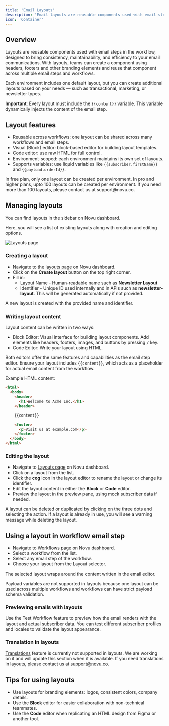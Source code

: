 ```yaml
---
title: 'Email Layouts'
description: 'Email layouts are reusable components used with email steps'
icon: 'Container'
---
```


## Overview

Layouts are reusable components used with email steps in the workflow, designed to bring consistency, maintainability, and efficiency to your email communications. With layouts, teams can create a component using headers, footers and other branding elements and reuse that component across multiple email steps and workflows.

Each environment includes one default layout, but you can create additional layouts based on your needs — such as transactional, marketing, or newsletter types.

**Important**: Every layout must include the `{{content}}` variable. This variable dynamically injects the content of the email step.

## Layout features

- Reusable across workflows: one layout can be shared across many workflows and email steps.
- Visual (Block) editor: block-based editor for building layout templates.
- Code editor: use raw HTML for full control.
- Environment-scoped: each environment maintains its own set of layouts.
- Supports variables: use liquid variables like `{{subscriber.firstName}}` and `{{payload.orderId}}`.

<Callout type="info">
  In free plan, only one layout can be created per environment. In pro and higher plans, upto 100 layouts can be created per environment. If you need more than 100 layouts, please contact us at support@novu.co.
</Callout>

## Managing layouts

You can find layouts in the sidebar on Novu dashboard.

Here, you will see a list of existing layouts along with creation and editing options.

![Layouts page](/images/platform/workflow/layouts/layouts-page.gif)

### Creating a layout

- Navigate to the [layouts page](https://dashboard.novu.co/layouts) on Novu dashboard.
- Click on the **Create layout** button on the top right corner.
- Fill in:
  - Layout Name - Human-readable name such as **Newsletter Layout**
  - Identifier - Unique ID used internally and in APIs such as **newsletter-layout**. This will be generated automatically if not provided.

A new layout is created with the provided name and identifier.

### Writing layout content
Layout content can be written in two ways:

- Block Editor: Visual interface for building layout components. Add elements like headers, footers, images, and buttons by pressing `/` key.
- Code Editor: Write your layout using HTML.

Both editors offer the same features and capabilities as the email step editor. Ensure your layout includes `{{content}}`, which acts as a placeholder for actual email content from the workflow.

Example HTML content:

```html
<html>
  <body>
    <header>
      <h1>Welcome to Acme Inc.</h1>
    </header>

    {{content}}

    <footer>
      <p>Visit us at example.com</p>
    </footer>
  </body>
</html>
```

### Editing the layout

- Navigate to [Layouts page](https://dashboard.novu.co/layouts) on Novu dashboard.
- Click on a layout from the list.
- Click the **cog** icon in the layout editor to rename the layout or change its identifier.
- Edit the layout content in either the **Block** or **Code** editor.
- Preview the layout in the preview pane, using mock subscriber data if needed.

A layout can be deleted or duplicated by clicking on the three dots and selecting the action. If a layout is already in use, you will see a warning message while deleting the layout.

## Using a layout in workflow email step

- Navigate to [Workflows page](https://dashboard.novu.co/workflows) on Novu dashboard.
- Select a workflow from the list.
- Select any email step of the workflow.
- Choose your layout from the Layout selector.

The selected layout wraps around the content written in the email editor.

<Callout type="info">
  Payload variables are not supported in layouts because one layout can be used across multiple workflows and workflows can have strict payload schema validation.
</Callout>

### Previewing emails with layouts

Use the Test Workflow feature to preview how the email renders with the layout and actual subscriber data. You can test different subscriber profiles and locales to validate the layout appearance.

### Translation in layouts

[Translations](/docs/platform/workflow/translations) feature is currently not supported in layouts. We are working on it and will update this section when it is available. If you need translations in layouts, please contact us at [support@novu.co](mailto:support@novu.co).

## Tips for using layouts

- Use layouts for branding elements: logos, consistent colors, company details.
- Use the **Block** editor for easier collaboration with non-technical teammates.
- Use the **Code** editor when replicating an HTML design from Figma or another tool.